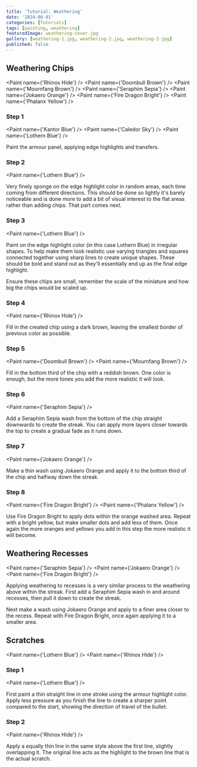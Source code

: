 ```yaml
---
title: 'Tutorial: Weathering'
date: '2024-08-01'
categories: [Tutorials]
tags: [painting, weathering]
featuredImage: weathering-cover.jpg
gallery: [weathering-1.jpg, weathering-2.jpg, weathering-3.jpg]
published: false
---
```



## Weathering Chips

<Paint name={'Rhinox Hide'} />
<Paint name={'Doombull Brown'} />
<Paint name={'Mournfang Brown'} />
<Paint name={'Seraphim Sepia'} />
<Paint name={'Jokaero Orange'} />
<Paint name={'Fire Dragon Bright'} />
<Paint name={'Phalanx Yellow'} />

### Step 1

<Paint name={'Kantor Blue'} />
<Paint name={'Caledor Sky'} />
<Paint name={'Lothern Blue'} />

Paint the armour panel, applying edge highlights and transfers.

### Step 2

<Paint name={'Lothern Blue'} />

Very finely sponge on the edge highlight color in random areas, each time coming from different directions. This should
be done so lightly it's barely noticeable and is done more to add a bit of visual interest to the flat areas rather
than adding chips. That part comes next.

### Step 3

<Paint name={'Lothern Blue'} />

Paint on the edge highlight color (in this case Lothern Blue) in irregular shapes. To help make them look realistic
use varying triangles and squares connected together using sharp lines to create unique shapes. These should be bold
and stand out as they'll essentially end up as the final edge highlight.

Ensure these chips are small, remember the scale of the miniature and how big the chips would be scaled up.

### Step 4

<Paint name={'Rhinox Hide'} />

Fill in the created chip using a dark brown, leaving the smallest border of previous color as possible.

### Step 5

<Paint name={'Doombull Brown'} />
<Paint name={'Mournfang Brown'} />

Fill in the bottom third of the chip with a reddish brown. One color is enough, but the more tones you add the more
realistic it will look.

### Step 6

<Paint name={'Seraphim Sepia'} />

Add a Seraphim Sepia wash from the bottom of the chip straight downwards to create the streak. You can apply more layers
closer towards the top to create a gradual fade as it runs down.

### Step 7

<Paint name={'Jokaero Orange'} />

Make a thin wash using Jokaero Orange and apply it to the bottom third of the chip and halfway down the streak.

### Step 8

<Paint name={'Fire Dragon Bright'} />
<Paint name={'Phalanx Yellow'} />

Use Fire Dragon Bright to apply dots within the orange washed area. Repeat with a bright yellow, but make smaller dots
and add less of them. Once again the more oranges and yellows you add in this step the more realistic it will become.

## Weathering Recesses

<Paint name={'Seraphim Sepia'} />
<Paint name={'Jokaero Orange'} />
<Paint name={'Fire Dragon Bright'} />

Applying weathering to recesses is a very similar process to the weathering above within the streak. First add a
Seraphim Sepia wash in and around recesses, then pull it down to create the streak.

Next make a wash using Jokaero Orange and apply to a finer area closer to the recess. Repeat with Fire Dragon Bright,
once again applying it to a smaller area.

## Scratches

<Paint name={'Lothern Blue'} />
<Paint name={'Rhinox Hide'} />

### Step 1

<Paint name={'Lothern Blue'} />

First paint a thin straight line in one stroke using the armour highlight color. Apply less pressure as you finish the
line to create a sharper point compared to the start, showing the direction of travel of the bullet.

### Step 2

<Paint name={'Rhinox Hide'} />

Apply a equally thin line in the same style above the first line, slightly overlapping it. The original line acts as
the highlight to the brown line that is the actual scratch.

